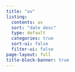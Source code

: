 ```yaml
---
title: "av"
listing:
  contents: av
  sort: "date desc"
  type: default
  categories: true
  sort-ui: false
  filter-ui: false
page-layout: full
title-block-banner: true
---
```

